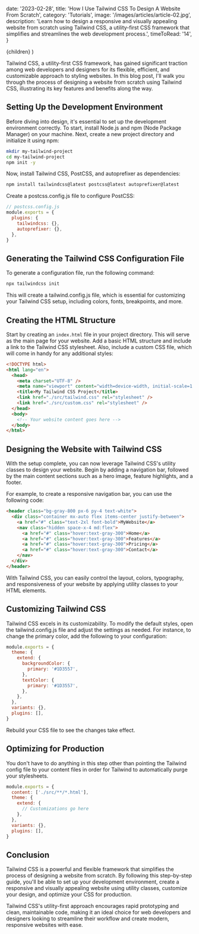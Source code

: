 
  date: '2023-02-28',
  title: 'How I Use Tailwind CSS To Design A Website From Scratch',
  category: 'Tutorials',
  image: '/images/articles/article-02.jpg',
  description:
    'Learn how to design a responsive and visually appealing website from scratch using Tailwind CSS, a utility-first CSS framework that simplifies and streamlines the web development process.',
  timeToRead: '14',
}

  <ArticleLayout meta={meta}>{children}</ArticleLayout>
)

Tailwind CSS, a utility-first CSS framework, has gained significant traction among web developers and designers for its flexible, efficient, and customizable approach to styling websites. In this blog post, I'll walk you through the process of designing a website from scratch using Tailwind CSS, illustrating its key features and benefits along the way.

## Setting Up the Development Environment

Before diving into design, it's essential to set up the development environment correctly. To start, install Node.js and npm (Node Package Manager) on your machine. Next, create a new project directory and initialize it using npm:

```bash
mkdir my-tailwind-project
cd my-tailwind-project
npm init -y
```

Now, install Tailwind CSS, PostCSS, and autoprefixer as dependencies:

```bash
npm install tailwindcss@latest postcss@latest autoprefixer@latest
```

Create a postcss.config.js file to configure PostCSS:

```js
// postcss.config.js
module.exports = {
  plugins: {
    tailwindcss: {},
    autoprefixer: {},
  },
}
```

## Generating the Tailwind CSS Configuration File

To generate a configuration file, run the following command:

```bash
npx tailwindcss init
```

This will create a tailwind.config.js file, which is essential for customizing your Tailwind CSS setup, including colors, fonts, breakpoints, and more.

## Creating the HTML Structure

Start by creating an `index.html` file in your project directory. This will serve as the main page for your website. Add a basic HTML structure and include a link to the Tailwind CSS stylesheet. Also, include a custom CSS file, which will come in handy for any additional styles:

```html
<!DOCTYPE html>
<html lang="en">
  <head>
    <meta charset="UTF-8" />
    <meta name="viewport" content="width=device-width, initial-scale=1.0" />
    <title>My Tailwind CSS Project</title>
    <link href="./src/tailwind.css" rel="stylesheet" />
    <link href="./src/custom.css" rel="stylesheet" />
  </head>
  <body>
    <!-- Your website content goes here -->
  </body>
</html>
```

## Designing the Website with Tailwind CSS

With the setup complete, you can now leverage Tailwind CSS's utility classes to design your website. Begin by adding a navigation bar, followed by the main content sections such as a hero image, feature highlights, and a footer.

For example, to create a responsive navigation bar, you can use the following code:

```html
<header class="bg-gray-800 px-6 py-4 text-white">
  <div class="container mx-auto flex items-center justify-between">
    <a href="#" class="text-2xl font-bold">MyWebsite</a>
    <nav class="hidden space-x-4 md:flex">
      <a href="#" class="hover:text-gray-300">Home</a>
      <a href="#" class="hover:text-gray-300">Features</a>
      <a href="#" class="hover:text-gray-300">Pricing</a>
      <a href="#" class="hover:text-gray-300">Contact</a>
    </nav>
  </div>
</header>
```

With Tailwind CSS, you can easily control the layout, colors, typography, and responsiveness of your website by applying utility classes to your HTML elements.

## Customizing Tailwind CSS

Tailwind CSS excels in its customizability. To modify the default styles, open the tailwind.config.js file and adjust the settings as needed. For instance, to change the primary color, add the following to your configuration:

```js
module.exports = {
  theme: {
    extend: {
      backgroundColor: {
        primary: '#1D3557',
      },
      textColor: {
        primary: '#1D3557',
      },
    },
  },
  variants: {},
  plugins: [],
}
```

Rebuild your CSS file to see the changes take effect.

## Optimizing for Production

You don't have to do anything in this step other than pointing the Tailwind config file to your content files in order for Tailwind to automatically purge your stylesheets.

```js
module.exports = {
  content: ['./src/**/*.html'],
  theme: {
    extend: {
      // Customizations go here
    },
  },
  variants: {},
  plugins: [],
}
```

## Conclusion

Tailwind CSS is a powerful and flexible framework that simplifies the process of designing a website from scratch. By following this step-by-step guide, you'll be able to set up your development environment, create a responsive and visually appealing website using utility classes, customize your design, and optimize your CSS for production.

Tailwind CSS's utility-first approach encourages rapid prototyping and clean, maintainable code, making it an ideal choice for web developers and designers looking to streamline their workflow and create modern, responsive websites with ease.
